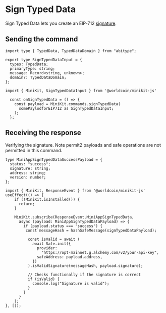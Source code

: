 # Sign Typed Data

Sign Typed Data lets you create an EIP-712 [signature](https://eips.ethereum.org/EIPS/eip-712).

## Sending the command
```tsx
import type { TypedData, TypedDataDomain } from "abitype";

export type SignTypedDataInput = {
  types: TypedData;
  primaryType: string;
  message: Record<string, unknown>;
  domain?: TypedDataDomain;
};
```
``` tsx {{ title: 'app/page.tsx' }}
import { MiniKit, SignTypedDataInput } from '@worldcoin/minikit-js'

  const onSignTypedData = () => {
    const payload = MiniKit.commands.signTypedData(
      somePaylodforEIP712 as SignTypedDataInput;
    );
  };
```

## Receiving the response

Verifying the signature. Note permit2 payloads and safe operations are not permitted in this command.

```tsx
type MiniAppSignTypedDataSuccessPayload = {
  status: "success";
  signature: string;
  address: string;
  version: number;
};
```

``` tsx {{ title: 'app/page.tsx' }}
import { MiniKit, ResponseEvent } from '@worldcoin/minikit-js'
useEffect(() => {
    if (!MiniKit.isInstalled()) {
      return;
    }

    MiniKit.subscribe(ResponseEvent.MiniAppSignTypedData,
      async (payload: MiniAppSignTypedDataPayload) => {
        if (payload.status === "success") {
         const messageHash = hashSafeMessage(signTypedDataPayload);

          const isValid = await (
            await Safe.init({
              provider:
                "https://opt-mainnet.g.alchemy.com/v2/your-api-key",
              safeAddress: payload.address,
            })
          ).isValidSignature(messageHash, payload.signature);

          // Checks functionally if the signature is correct
          if (isValid) {
            console.log("Signature is valid");
          }
        }
      }
    );
}, []);
```